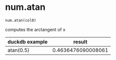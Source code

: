 # num.atan { #duckops.num.atan }

`num.atan(col0)`

computes the arctangent of x

| duckdb example | result |
| -------------- | ------ |
| atan(0.5) | 0.4636476090008061 |
